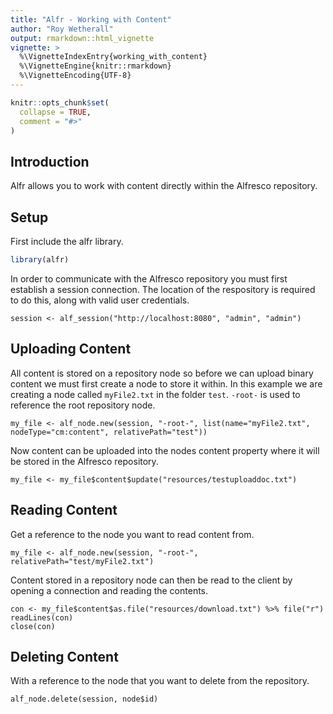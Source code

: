 ```yaml
---
title: "Alfr - Working with Content"
author: "Roy Wetherall"
output: rmarkdown::html_vignette
vignette: >
  %\VignetteIndexEntry{working_with_content}
  %\VignetteEngine{knitr::rmarkdown}
  %\VignetteEncoding{UTF-8}
---
```


```r
knitr::opts_chunk$set(
  collapse = TRUE,
  comment = "#>"
)
```

## Introduction

Alfr allows you to work with content directly within the Alfresco repository.

## Setup

First include the alfr library.

```r
library(alfr)
```

In order to communicate with the Alfresco repository you must first establish a session connection.  The location of the respository is required to do this, along with valid user credentials.

```
session <- alf_session("http://localhost:8080", "admin", "admin")
```

## Uploading Content

All content is stored on a repository node so before we can upload binary content we must first create a node to store it within.  In this example we are creating a node called `myFile2.txt` in the folder `test`.  `-root-` is used to reference the root repository node. 

```
my_file <- alf_node.new(session, "-root-", list(name="myFile2.txt", nodeType="cm:content", relativePath="test"))
```
Now content can be uploaded into the nodes content property where it will be stored in the Alfresco repository.

```
my_file <- my_file$content$update("resources/testuploaddoc.txt")
```

## Reading Content

Get a reference to the node you want to read content from.

```
my_file <- alf_node.new(session, "-root-", relativePath="test/myFile2.txt")
```

Content stored in a repository node can then be read to the client by opening a connection and reading the contents.

```
con <- my_file$content$as.file("resources/download.txt") %>% file("r")
readLines(con)
close(con)
```

## Deleting Content

With a reference to the node that you want to delete from the repository.

```
alf_node.delete(session, node$id)
```
